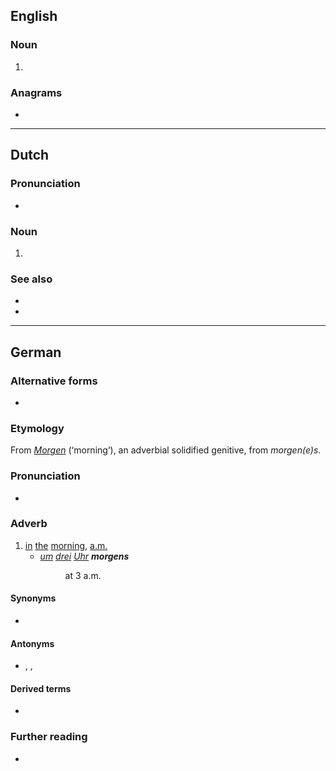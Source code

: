 {{also|Morgens}}
==English==

===Noun===
{{head|en|noun plural form}}

# {{plural of|morgen|lang=en}}

===Anagrams===
* {{anagrams|en|Mongers|mongers}}

----

==Dutch==

===Pronunciation===
* {{audio|Nl-morgens.ogg|Audio|lang=nl}}

===Noun===
{{head|nl|noun case form}}

# {{nl-noun form of|gen|morgen}}

===See also===
* {{l|nl|'s morgens}}
* {{l|nl|des morgens}}

----

==German==

===Alternative forms===
* {{l|de|Morgens}}

===Etymology===
From ''[[Morgen]]'' (‘morning’), an adverbial solidified genitive, from {{etyl|gmh|de}} ''morgen(e)s''.

===Pronunciation===
* {{IPA|[ˈmɔʁɡn̩s]|lang=de}}

===Adverb===
{{de-adv}}

# [[in]] [[the]] [[morning]], [[a.m.]]
#* ''[[um]] [[drei]] [[Uhr]] '''morgens'''''
#*: at 3 a.m.

====Synonyms====
* {{l|de|[[der|des]] [[Morgens]]}}

====Antonyms====
* {{l|de|abends}}, {{l|de|tagsüber}}, {{l|de|nachts}}

====Derived terms====
* {{l|de|frühmorgens}}

===Further reading===
* {{R:Duden}}